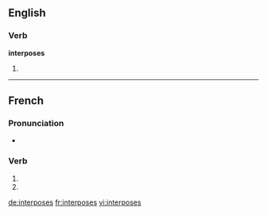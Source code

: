{{also|interposés}}
==English==

===Verb===
'''interposes'''

# {{third-person singular of|interpose}}

----

==French==

===Pronunciation===
* {{homophones|interpose|interposent}}

===Verb===
{{fr-verb-form}}

# {{conjugation of|interposer||2|s|pres|ind|lang=fr}}
# {{conjugation of|interposer||2|s|pres|sub|lang=fr}}

[[de:interposes]]
[[fr:interposes]]
[[vi:interposes]]